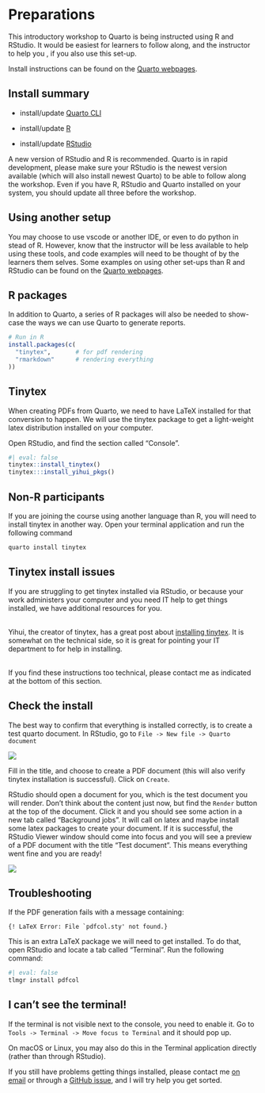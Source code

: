 # Preparations

This introductory workshop to Quarto is being instructed using R and RStudio. It would be easiest for learners to follow along, and the instructor to help you , if you also use this set-up.

Install instructions can be found on the [Quarto webpages](https://quarto.org/docs/get-started/).

::: callout-note
## Install summary

-   install/update [Quarto CLI](https://quarto.org/docs/get-started/)

-   install/update [R](https://cran.rstudio.com/)

-   install/update [RStudio](https://posit.co/download/rstudio-desktop/)
:::

A new version of RStudio and R is recommended. Quarto is in rapid development, please make sure your RStudio is the newest version available (which will also install newest Quarto) to be able to follow along the workshop. Even if you have R, RStudio and Quarto installed on your system, you should update all three before the workshop.

::: callout-caution
## Using another setup

You may choose to use vscode or another IDE, or even to do python in stead of R. However, know that the instructor will be less available to help using these tools, and code examples will need to be thought of by the learners them selves. Some examples on using other set-ups than R and RStudio can be found on the [Quarto webpages](https://quarto.org/).
:::

## R packages

In addition to Quarto, a series of R packages will also be needed to show-case the ways we can use Quarto to generate reports.

``` r
# Run in R
install.packages(c(
  "tinytex",       # for pdf rendering
  "rmarkdown"      # rendering everything
))
```

## Tinytex

When creating PDFs from Quarto, we need to have LaTeX installed for that conversion to happen. We will use the tinytex package to get a light-weight latex distribution installed on your computer.

Open RStudio, and find the section called "Console".

```r
#| eval: false
tinytex::install_tinytex()
tinytex:::install_yihui_pkgs()
```

::: callout-note
## Non-R participants

If you are joining the course using another language than R, you will need to install tinytex in another way. Open your terminal application and run the following command

``` bash
quarto install tinytex
```
:::

::: callout-warning
## Tinytex install issues

If you are struggling to get tinytex installed via RStudio, or because your work administers your computer and you need IT help to get things installed, we have additional resources for you.\

\
Yihui, the creator of tinytex, has a great post about [installing tinytex](https://yihui.org/tinytex/). It is somewhat on the technical side, so it is great for pointing your IT department to for help in installing.\

\
If you find these instructions too technical, please contact me as indicated at the bottom of this section.
:::

## Check the install

The best way to confirm that everything is installed correctly, is to create a test quarto document. In RStudio, go to `File -> New file -> Quarto document`

![](images/image-698515572.png)\

Fill in the title, and choose to create a PDF document (this will also verify tinytex installation is successful). Click on `Create`.

RStudio should open a document for you, which is the test document you will render. Don't think about the content just now, but find the `Render` button at the top of the document. Click it and you should see some action in a new tab called "Background jobs". It will call on latex and maybe install some latex packages to create your document. If it is successful, the RStudio Viewer window should come into focus and you will see a preview of a PDF document with the title "Test document". This means everything went fine and you are ready!

![](images/image-676971779.png)

## Troubleshooting

If the PDF generation fails with a message containing:\

`` {! LaTeX Error: File `pdfcol.sty' not found.} ``

This is an extra LaTeX package we will need to get installed. To do that, open RStudio and locate a tab called "Terminal". Run the following command:\

```bash
#| eval: false
tlmgr install pdfcol
```

::: callout-warning
## I can't see the terminal!

If the terminal is not visible next to the console, you need to enable it. Go to `Tools -> Terminal -> Move focus to Terminal` and it should pop up.

On macOS or Linux, you may also do this in the Terminal application directly (rather than through RStudio).
:::

If you still have problems getting things installed, please contact me [on email](mailto:a.m.mowinckel@psykologi.uio.no) or through a [GitHub issue](https://github.com/drmowinckels/quartaki/issues), and I will try help you get sorted.
